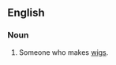 ==English==

===Noun===
{{en-noun|head=[[knob]]-[[thatcher]]}}

# {{lb|en|archaic}} Someone who makes [[wig]]s.